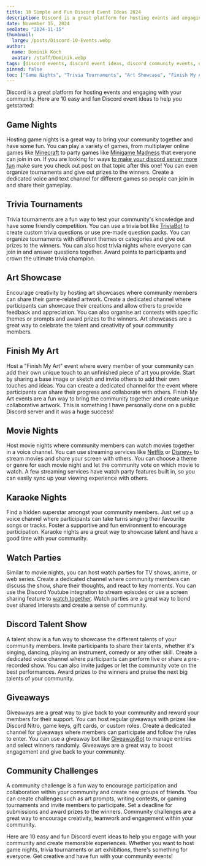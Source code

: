 ```yaml
---
title: 10 Simple and Fun Discord Event Ideas 2024
description: Discord is a great platform for hosting events and engaging with your community. Here are 10 easy and fun Discord event ideas to help you get started.
date: November 15, 2024
seoDate: "2024-11-15"
thumbnail:
  large: /posts/Discord-10-Events.webp
author:
  name: Dominik Koch
  avatar: /staff/Dominik.webp
tags: [discord events, discord event ideas, discord community events, discord community engagement]
pinned: false
toc: ["Game Nights", "Trivia Tournaments", "Art Showcase", "Finish My Art", "Movie Nights", "Karaoke Nights", "Watch Parties", "Discord Talent Show", "Giveaways", "Community Challenges"]
---
```


Discord is a great platform for hosting events and engaging with your community. Here are 10 easy and fun Discord event ideas to help you getstarted:

## Game Nights

Hosting game nights is a great way to bring your community together and have some fun. You can play a variety of games, from multiplayer online games like <a href="https://www.minecraft.net/en-us" target="_blank">Minecraft</a> to party games like <a href="https://minigamemadness.net/" target="_blank">Minigame Madness</a> that everyone can join in on. If you are looking for ways [to make your discord server more fun](/blog/how-to-make-your-discord-server-more-fun) make sure you check out post on that topic after this one! You can even organize tournaments and give out prizes to the winners. Create a dedicated voice and text channel for different games so people can join in and share their gameplay.

## Trivia Tournaments

Trivia tournaments are a fun way to test your community's knowledge and have some friendly competition. You can use a trivia bot like <a href="https://triviabot.co.uk/" target="_blank">TriviaBot</a> to create custom trivia questions or use pre-made question packs. You can organize tournaments with different themes or categories and give out prizes to the winners. You can also host trivia nights where everyone can join in and answer questions together. Award points to participants and crown the ultimate trivia champion.

## Art Showcase

Encourage creativity by hosting art showcases where community members can share their game-related artwork. Create a dedicated channel where participants can showcase their creations and allow others to provide feedback and appreciation. You can also organise art contests with specific themes or prompts and award prizes to the winners. Art showcases are a great way to celebrate the talent and creativity of your community members.

## Finish My Art

Host a "Finish My Art" event where every member of your community can add their own unique touch to an unfinished piece of art you provide. Start by sharing a base image or sketch and invite others to add their own touches and ideas. You can create a dedicated channel for the event where participants can share their progress and collaborate with others. Finish My Art events are a fun way to bring the community together and create unique collaborative artwork. This is something I have personally done on a public Discord server and it was a huge success!

## Movie Nights

Host movie nights where community members can watch movies together in a voice channel. You can use streaming services like <a href="https://www.netflix.com/" target="_blank">Netflix</a> or <a href="https://www.disneyplus.com/" target="_blank">Disney+</a> to stream movies and share your screen with others. You can choose a theme or genre for each movie night and let the community vote on which movie to watch. A few streaming services have watch party features built in, so you can easily sync up your viewing experience with others.

## Karaoke Nights

Find a hidden superstar amongst your community members. Just set up a voice channel where participants can take turns singing their favourite songs or tracks. Foster a supportive and fun environment to encourage participation. Karaoke nights are a great way to showcase talent and have a good time with your community.

## Watch Parties

Similar to movie nights, you can host watch parties for TV shows, anime, or web series. Create a dedicated channel where community members can discuss the show, share their thoughts, and react to key moments. You can use the Discord Youtube integration to stream episodes or use a screen sharing feature to [watch together](https://w2g.tv/en/). Watch parties are a great way to bond over shared interests and create a sense of community.

## Discord Talent Show

A talent show is a fun way to showcase the different talents of your community members. Invite participants to share their talents, whether it's singing, dancing, playing an instrument, comedy or any other skill. Create a dedicated voice channel where participants can perform live or share a pre-recorded show. You can also invite judges or let the community vote on the best performances. Award prizes to the winners and praise the next big talents of your community.

## Giveaways

Giveaways are a great way to give back to your community and reward your members for their support. You can host regular giveaways with prizes like Discord Nitro, game keys, gift cards, or custom roles. Create a dedicated channel for giveaways where members can participate and follow the rules to enter. You can use a giveaway bot like <a href="https://giveaway.boats/" target="_blank">GiveawayBot</a> to manage entries and select winners randomly. Giveaways are a great way to boost engagement and give back to your community.

## Community Challenges

A community challenge is a fun way to encourage participation and collaboration within your community and create new groups of friends. You can create challenges such as art prompts, writing contests, or gaming tournaments and invite members to participate. Set a deadline for submissions and award prizes to the winners. Community challenges are a great way to encourage creativity, teamwork and engagement within your community. 

Here are 10 easy and fun Discord event ideas to help you engage with your community and create memorable experiences. Whether you want to host game nights, trivia tournaments or art exhibitions, there's something for everyone. Get creative and have fun with your community events!
